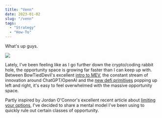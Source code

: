 ```yaml
---
title: "Venn"
date: 2023-01-02
slug: "/venn"
tags:
  - "Strategy"
  - "How-To"
---
```


What's up guys.

![](https://i.gyazo.com/8947bca24ce356fc1e66af18151d3aba.jpg)

Lately, I've been feeling like as I go further down the crypto/coding rabbit hole, the opportunity space is growing far faster than I can keep up with. Between BowTiedDevil's excellent [intro to MEV](https://degencode.substack.com/p/start-here), the constant stream of innovation around ChatGPT/OpenAI and the [new defi primitives](https://app.pendle.finance/pro/markets/0x7d49e5adc0eaad9c027857767638613253ef125f) popping up left and right, it's easy to feel overwhelmed with the massive opportunity space. 

Partly inspired by Jordan O'Connor's excellent recent article about [limiting your options](https://jdnoc.com/cut-it-off/), I've decided to share a mental model I've been using to quickly rule out certain classes of opportunity. 

